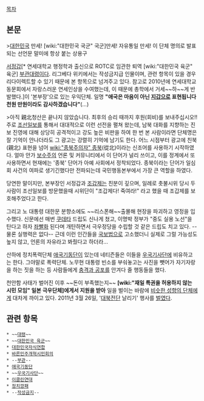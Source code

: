 [[목차]]

== 본문 ==

>[[대한민국]] 만세! [wiki:"대한민국 국군" 국군]만세! 자유통일 만세! 
이 단체 명의로 발표되는 선언문 말미에 항상 붙는 상용구

[[서정갑]][* 연세대학교 행정학과 출신으로 ROTC로 임관한 퇴역 [wiki:"대한민국 육군" 육군] [[부관]][[대령]]이다. 리그베다 위키에서는 작성금지급 인물이며, 관련 항목이 있을 경우 리다이렉트할 수 있기 때문에 본 항목으로 넘겨주고 있다. 참고로 2010년에 연세대학교 동문회에서 자랑스러운 연세인상을 수여했는데, 이 때문에 총학에서 거세~~하~~게 반발했다.]이 '본부장'으로 있는 우익단체. 일명 '''"애국은 마음이 아닌 [[지갑]]으로 표현됩니다 천원 만원이라도 감사하겠습니다"'''(...)

>아직 親北청산은 끝나지 않았습니다. 최후의 승리 때까지 후원(회비)를 보내주십시오!!
주로 [[조선일보]]를 통해서 대대적으로 이런 선전을 펼쳐 왔는데, 남북 대화를 지향하는 진보 진영에 대해 상당히 공격적이고 강도 높은 비판을 하여 한 번 본 사람이라면 단체명은 잘 기억이 안나더라도 그 광고는 강렬히 기억에 남기도 한다. 어느 시점부터 광고에 친북(親北) 표현을 넘어 [[wiki:"종북주의자" 종북]](從北)이라는 신조어를 사용하기 시작하였다. 얼마 안가 [[보수주의]] 언론 및 커뮤니티에서 이 단어가 널리 쓰이고, 이를 정계에서 또 사용하면서 현재에는 '종북' 단어가 아예 사회에서 정착되었다. 종북이라는 단어가 일심회 사건의 여파로 생기긴했다만 전파되는데 국민행동본부에서 가장 큰 역할을 하였다.

당연한 말이지만, 본부장인 서정갑과 [[조갑제]]는 친분이 깊으며, 일례로 촛불시위 당시 두 사람이 조선일보를 방문했을때 시위단이 "조갑제다! 죽여라!" 라고 했을 때 조갑제를 보호해주었다고 한다. 

그리고 노 대통령 대한문 분향소에도 ~~리스폰해~~출몰해 현장을 파괴하고 영정을 입수했다. 신문에선 매번 [[쿠데타]] 드립도 신나게 쳤고, 이명박 정부가 "중도 실용 노선"을 탄다고 하자 [[좌빨]]화 된다며 개탄하면서 극우정당을 수립할 것 같은 드립도 치고 있다. --물론 실행력은 없다-- 근데 이런 인간들을 [[국보법]]으로 고소했더니 실제로 그럴 가능성도 높지 않고, 언론의 자유라고 봐줬다고 하더라...

산하에 정치폭력단체 [[애국기동단]]이 있는데 네티즌들은 이들을 [[우국기사단]]에 비유하고는 한다. 그야말로 폭력단체. 노무현 대통령 빈소를 부숴놓고는 사진을 뺏어가 자기자랑을 하는 짓을 하는 등 사람들에게 [[충격과 공포]]를 안겨다 줄 행동들을 했다.
 
천안함 사태가 벌어진 이후 ~~돈이 부족했는지~~ ''' [wiki:"재일 특권을 허용하지 않는 시민 모임" 일본 극우단체]에게서 지원을 받아''' 일을 벌이는 바람에 [[대한민국어버이연합|비슷한 성향의 단체]]에게 대차게 까이고 있다. 2011년 3월 26일, '[[대북전단]] 날리기' 행사를 [http://www.kwnews.co.kr/nview.asp?s=501&aid=211032600014 벌였다]. 
== 관련 항목 ==
 * ~~[[대령]]~~
 * ~~[[대한민국 육군]]~~
 * [[대한민국자식연합]]
 * [[바른민주개혁시민회의]]
 * --[[부관]]--
 * [[애국기동단]]
 * ~~[[우국기사단]]~~
 * [[이클린연대]]
 * [[정치깡패]]
 * --[[작성금지]]--

